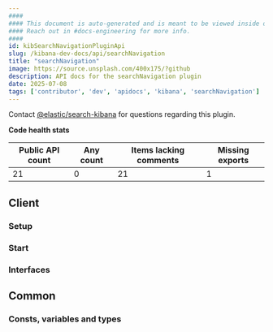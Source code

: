 ```yaml
---
####
#### This document is auto-generated and is meant to be viewed inside our experimental, new docs system.
#### Reach out in #docs-engineering for more info.
####
id: kibSearchNavigationPluginApi
slug: /kibana-dev-docs/api/searchNavigation
title: "searchNavigation"
image: https://source.unsplash.com/400x175/?github
description: API docs for the searchNavigation plugin
date: 2025-07-08
tags: ['contributor', 'dev', 'apidocs', 'kibana', 'searchNavigation']
---
```




Contact [@elastic/search-kibana](https://github.com/orgs/elastic/teams/search-kibana) for questions regarding this plugin.

**Code health stats**

| Public API count  | Any count | Items lacking comments | Missing exports |
|-------------------|-----------|------------------------|-----------------|
| 21 | 0 | 21 | 1 |

## Client

### Setup
<DocDefinitionList data={[searchNavigationObj.client.setup]}/>

### Start
<DocDefinitionList data={[searchNavigationObj.client.start]}/>

### Interfaces
<DocDefinitionList data={searchNavigationObj.client.interfaces}/>

## Common

### Consts, variables and types
<DocDefinitionList data={searchNavigationObj.common.misc}/>

